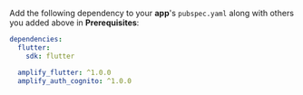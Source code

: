 Add the following dependency to your **app**'s `pubspec.yaml` along with others you added above in **Prerequisites**:

```yaml
dependencies:
  flutter:
    sdk: flutter

  amplify_flutter: ^1.0.0
  amplify_auth_cognito: ^1.0.0
```

